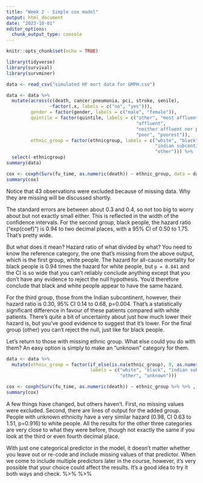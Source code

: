 ```yaml
---
title: "Week 2 - Simple cox model"
output: html_document
date: "2023-10-01"
editor_options: 
  chunk_output_type: console
---
```


```r
knitr::opts_chunk$set(echo = TRUE)
```

```r
library(tidyverse)
library(survival)
library(survminer)

data <- read_csv("simulated HF mort data for GMPH.csv")

data <- data %>% 
  mutate(across(c(death, cancer:pneumonia, pci, stroke, senile),
                ~factor(.x, labels = c("no", "yes"))),
         gender = factor(gender, labels = c("male", "female")),
         quintile = factor(quintile, labels = c("other", "most affluent",
                                                "affluent",
                                                "neither affluent nor poor",
                                                "poor", "poorest")),
         ethnic_group = factor(ethnicgroup, labels = c("white", "black",
                                                       "indian subcontinent",
                                                       "other"))) %>%
  select(-ethnicgroup)
summary(data)
```

```r
cox <- coxph(Surv(fu_time, as.numeric(death)) ~ ethnic_group, data = data)
summary(cox)
```

Notice that 43 observations were excluded because of missing data. Why they are missing will be discussed shortly.

The standard errors are between about 0.3 and 0.4, so not too big to worry about but not exactly small either. This is reflected in the width of the confidence intervals. For the second group, black people, the hazard ratio (“exp(coef)”) is 0.94 to two decimal places, with a 95% CI of 0.50 to 1.75. That’s pretty wide.

But what does it mean? Hazard ratio of what divided by what? You need to know the reference category, the one that’s missing from the above output, which is the first group, white people. The hazard for all-cause mortality for black people is 0.94 times the hazard for white people, but `p = 0.841` and the CI is so wide that you can’t reliably conclude anything except that you don’t have any evidence to reject the null hypothesis. You'd therefore conclude that black and white people appear to have the same hazard. 

For the third group, those from the Indian subcontinent, however, their hazard ratio is 0.30, 95% CI 0.14 to 0.68, p=0.004. That’s a statistically significant difference in favour of these patients compared with white patients. There’s quite a bit of uncertainty about just how much lower their hazard is, but you’ve good evidence to suggest that it’s lower. For the final group (other) you can’t reject the null, just like for black people.

Let’s return to those with missing ethnic group. What else could you do with them? An easy option is simply to make an “unknown” category for them.

```r
data <- data %>%
  mutate(ethnic_group = factor(if_else(is.na(ethnic_group), 8, as.numeric(ethnic_group)),
                               labels = c("white", "black", "indian subcontinent",
                                          "other", "unknown")))

cox <- coxph(Surv(fu_time, as.numeric(death)) ~ ethnic_group %>% %>% , data = data)
summary(cox)
```

A few things have changed, but others haven’t. First, no missing values were excluded. Second, there are lines of output for the added group. People with unknown ethnicity have a very similar hazard (0.98, CI 0.63 to 1.51, p=0.916) to white people. All the results for the other three categories are very close to what they were before, though not exactly the same if you look at the third or even fourth decimal place. 

With just one categorical predictor in the model, it doesn’t matter whether you leave out or re-code and include missing values of that predictor. When we come to include multiple predictors later in the course, however, it’s very possible that your choice could affect the results. It’s a good idea to try it both ways and check. %>% %>% 